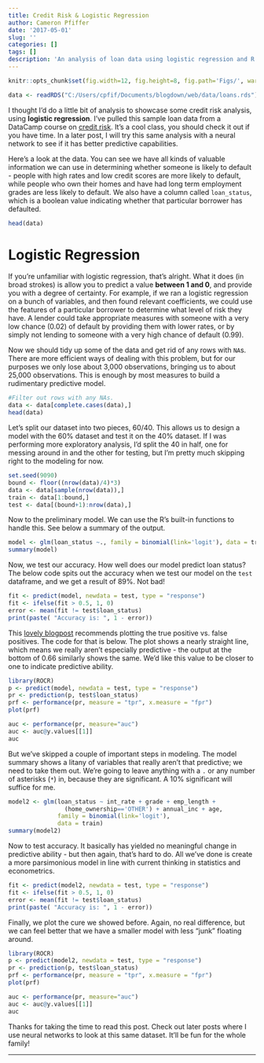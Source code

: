 ```yaml
---
title: Credit Risk & Logistic Regression
author: Cameron Pfiffer
date: '2017-05-01'
slug: ''
categories: []
tags: []
description: 'An analysis of loan data using logistic regression and R.'
---
```


```r
knitr::opts_chunk$set(fig.width=12, fig.height=8, fig.path='Figs/', warning=FALSE, message=FALSE)
```

```r
data <- readRDS("C:/Users/cpfif/Documents/blogdown/web/data/loans.rds")
```

I thought I'd do a little bit of analysis to showcase some credit risk analysis, using __logistic regression__. I've pulled this sample loan data from a DataCamp course on [credit risk](https://www.datacamp.com/courses/introduction-to-credit-risk-modeling-in-r). It's a cool class, you should check it out if you have time. In a later post, I will try this same analysis with a neural network to see if it has better predictive capabilities.

Here's a look at the data. You can see we have all kinds of valuable information we can use in determining whether someone is likely to default - people with high rates and low credit scores are more likely to default, while people who own their homes and have had long term employment grades are less likely to default. We also have a column called `loan_status`, which is a boolean value indicating whether that particular borrower has defaulted.

```r
head(data)
```

# Logistic Regression
If you're unfamiliar with logistic regression, that's alright. What it does (in broad strokes) is allow you to predict a value __between 1 and 0__, and provide you with a degree of certainty. For example, if we ran a logistic regression on a bunch of variables, and then found relevant coefficients, we could use the features of a particular borrower to determine what level of risk they have. A lender could take appropriate measures with someone with a very low chance (0.02) of default by providing them with lower rates, or by simply not lending to someone with a very high chance of default (0.99).

Now we should tidy up some of the data and get rid of any rows with `NA`s. There are more efficient ways of dealing with this problem, but for our purposes we only lose about 3,000 observations, bringing us to about 25,000 observations. This is enough by most measures to build a rudimentary predictive model.

```r
#Filter out rows with any NAs.
data <- data[complete.cases(data),]
head(data)
```

Let's split our dataset into two pieces, 60/40. This allows us to design a model with the 60% dataset and test it on the 40% dataset. If I was performing more exploratory analysis, I'd split the 40 in half, one for messing around in and the other for testing, but I'm pretty much skipping right to the modeling for now.

```r
set.seed(9090)
bound <- floor((nrow(data)/4)*3)
data <- data[sample(nrow(data)),]
train <- data[1:bound,]
test <- data[(bound+1):nrow(data),]
```

Now to the preliminary model. We can use the R's built-in functions to handle this. See below a summary of the output.

```r
model <- glm(loan_status ~., family = binomial(link='logit'), data = train)
summary(model)
```

Now, we test our accuracy. How well does our model predict loan status? The below code spits out the accuracy when we test our model on the `test` dataframe, and we get a result of 89%. Not bad!

```r
fit <- predict(model, newdata = test, type = "response")
fit <- ifelse(fit > 0.5, 1, 0)
error <- mean(fit != test$loan_status)
print(paste( "Accuracy is: ", 1 - error))
```

This [lovely blogpost](https://datascienceplus.com/perform-logistic-regression-in-r/) recommends plotting the true positive vs. false positives. The code for that is below. The plot shows a nearly straight line, which means we really aren't especially predictive - the output at the bottom of 0.66 similarly shows the same. We'd like this value to be closer to one to indicate predictive ability.

```R
library(ROCR)
p <- predict(model, newdata = test, type = "response")
pr <- prediction(p, test$loan_status)
prf <- performance(pr, measure = "tpr", x.measure = "fpr")
plot(prf)

auc <- performance(pr, measure="auc")
auc <- auc@y.values[[1]]
auc
```

But we've skipped a couple of important steps in modeling. The model summary shows a litany of variables that really aren't that predictive; we need to take them out. We're going to leave anything with a `.` or any number of asterisks (`*`) in, because they are significant. A 10% significant will suffice for me.

```R
model2 <- glm(loan_status ~ int_rate + grade + emp_length +
                (home_ownership=='OTHER') + annual_inc + age, 
              family = binomial(link='logit'), 
              data = train)
summary(model2)
```

Now to test accuracy. It basically has yielded no meaningful change in predictive ability - but then again, that's hard to do. All we've done is create a more parsimonious model in line with current thinking in statistics and econometrics.

```r
fit <- predict(model2, newdata = test, type = "response")
fit <- ifelse(fit > 0.5, 1, 0)
error <- mean(fit != test$loan_status)
print(paste( "Accuracy is: ", 1 - error))
```

Finally, we plot the cure we showed before. Again, no real difference, but we can feel better that we have a smaller model with less "junk" floating around.

```R
library(ROCR)
p <- predict(model2, newdata = test, type = "response")
pr <- prediction(p, test$loan_status)
prf <- performance(pr, measure = "tpr", x.measure = "fpr")
plot(prf)

auc <- performance(pr, measure="auc")
auc <- auc@y.values[[1]]
auc
```

Thanks for taking the time to read this post. Check out later posts where I use neural networks to look at this same dataset. It'll be fun for the whole family!

---
